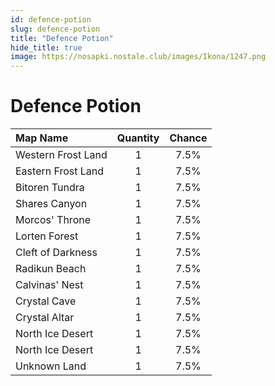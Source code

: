 ```yaml
---
id: defence-potion
slug: defence-potion
title: "Defence Potion"
hide_title: true
image: https://nosapki.nostale.club/images/Ikona/1247.png
---
```



# <ItemIcon iconId="1247" height="32"/> Defence Potion
|Map Name|Quantity|Chance|
|:--|:-:|:-:|
|Western Frost Land|1|7.5%|
|Eastern Frost Land|1|7.5%|
|Bitoren Tundra|1|7.5%|
|Shares Canyon|1|7.5%|
|Morcos' Throne|1|7.5%|
|Lorten Forest|1|7.5%|
|Cleft of Darkness|1|7.5%|
|Radikun Beach|1|7.5%|
|Calvinas' Nest|1|7.5%|
|Crystal Cave|1|7.5%|
|Crystal Altar|1|7.5%|
|North Ice Desert|1|7.5%|
|North Ice Desert|1|7.5%|
|Unknown Land|1|7.5%|

